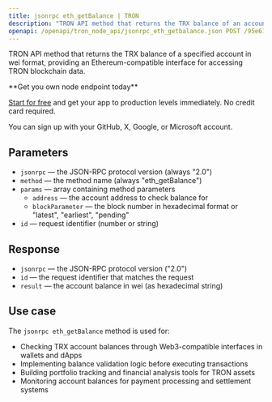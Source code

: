 ```yaml
---
title: jsonrpc eth_getBalance | TRON
description: "TRON API method that returns the TRX balance of an account. This method provides Ethereum-compatible interface for TRON blockchain."
openapi: /openapi/tron_node_api/jsonrpc_eth_getbalance.json POST /95e61622bf6a8af293978377718e3b77/jsonrpc/eth_getbalance
---
```


TRON API method that returns the TRX balance of a specified account in wei format, providing an Ethereum-compatible interface for accessing TRON blockchain data.

<Check>
**Get you own node endpoint today**

[Start for free](https://console.chainstack.com/) and get your app to production levels immediately. No credit card required.

You can sign up with your GitHub, X, Google, or Microsoft account.
</Check>

## Parameters

* `jsonrpc` — the JSON-RPC protocol version (always "2.0")
* `method` — the method name (always "eth_getBalance")
* `params` — array containing method parameters
  * `address` — the account address to check balance for
  * `blockParameter` — the block number in hexadecimal format or "latest", "earliest", "pending"
* `id` — request identifier (number or string)

## Response

* `jsonrpc` — the JSON-RPC protocol version ("2.0")
* `id` — the request identifier that matches the request
* `result` — the account balance in wei (as hexadecimal string)

## Use case

The `jsonrpc eth_getBalance` method is used for:

* Checking TRX account balances through Web3-compatible interfaces in wallets and dApps
* Implementing balance validation logic before executing transactions
* Building portfolio tracking and financial analysis tools for TRON assets
* Monitoring account balances for payment processing and settlement systems
